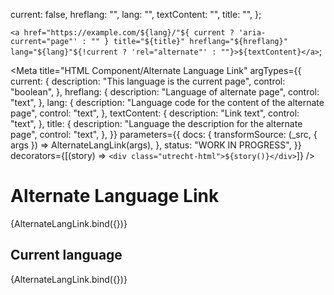 <!--
@license EUPL-1.2
Copyright (c) 2021 Robbert Broersma
-->


  current: false,
  hreflang: "",
  lang: "",
  textContent: "",
  title: "",
};

  `<a href="https://example.com/${lang}/"${
    current ? 'aria-current="page"' : ""
  } title="${title}" hreflang="${hreflang}" lang="${lang}"${!current ? 'rel="alternate"' : ""}>${textContent}</a>`;

<Meta
  title="HTML Component/Alternate Language Link"
  argTypes={{
    current: {
      description: "This language is the current page",
      control: "boolean",
    },
    hreflang: {
      description: "Language of alternate page",
      control: "text",
    },
    lang: {
      description: "Language code for the content of the alternate page",
      control: "text",
    },
    textContent: {
      description: "Link text",
      control: "text",
    },
    title: {
      description: "Language the description for the alternate page",
      control: "text",
    },
  }}
  parameters={{
    docs: {
      transformSource: (_src, { args }) => AlternateLangLink(args),
    },
    status: "WORK IN PROGRESS",
  }}
  decorators={[(story) => `<div class="utrecht-html">${story()}</div>`]}
/>

# Alternate Language Link

<Canvas>
  <Story
    name="Alternate Language Link"
    args={{
      ...defaultArgs,
      hreflang: "en",
      lang: "en",
      textContent: "EN",
      title: "This page in English",
    }}
  >
    {AlternateLangLink.bind({})}
  </Story>
</Canvas>

<ArgsTable story="Alternate Language Link" />

## Current language

<Canvas>
  <Story
    name="Current Language Link"
    args={{
      current: true,
      hreflang: "en",
      lang: "en",
      textContent: "EN",
      title: "This page in English",
    }}
  >
    {AlternateLangLink.bind({})}
  </Story>
</Canvas>
